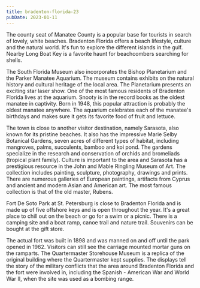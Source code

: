 ```yaml
---
title: bradenton-florida-23
pubDate: 2023-01-11
---
```


The county seat of Manatee County is a popular base for tourists in search of lovely, white beaches. Bradenton Florida offers a beach lifestyle, culture and the natural world. It's fun to explore the different islands in the gulf. Nearby Long Boat Key is a favorite haunt for beachcombers searching for shells.

The South Florida Museum also incorporates the Bishop Planetarium and the Parker Manatee Aquarium. The museum contains exhibits on the natural history and cultural heritage of the local area. The Planetarium presents an exciting star laser show. One of the most famous residents of Bradenton Florida lives at the aquarium. Snooty is in the record books as the oldest manatee in captivity. Born in 1948, this popular attraction is probably the oldest manatee anywhere. The aquarium celebrates each of the manatee's birthdays and makes sure it gets its favorite food of fruit and lettuce.

The town is close to another visitor destination, namely Sarasota, also known for its pristine beaches. It also has the impressive Marie Selby Botanical Gardens, seven acres of different types of habitat, including mangroves, palms, succulents, bamboo and koi pond. The gardens specialize in the research and conservation of orchids and bromeliads (tropical plant family). Culture is important to the area and Sarasota has a prestigious resource in the John and Mable Ringling Museum of Art. The collection includes painting, sculpture, photography, drawings and prints. There are numerous galleries of European paintings, artifacts from Cyprus and ancient and modern Asian and American art. The most famous collection is that of the old master, Rubens.

Fort De Soto Park at St. Petersburg is close to Bradenton Florida and is made up of five offshore keys and is open throughout the year. It's a great place to chill out on the beach or go for a swim or a picnic. There is a camping site and a boat ramp, canoe trail and nature trail. Souvenirs can be bought at the gift store. 

The actual fort was built in 1898 and was manned on and off until the park opened in 1962. Visitors can still see the carriage mounted mortar guns on the ramparts. The Quartermaster Storehouse Museum is a replica of the original building where the Quartermaster kept supplies. The displays tell the story of the military conflicts that the area around Bradenton Florida and the fort were involved in, including the Spanish - American War and World War II, when the site was used as a bombing range.